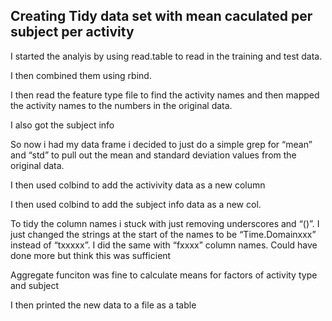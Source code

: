 Creating Tidy data set with mean caculated per subject per activity
-------------------------

I started the analyis by using read.table to read in the training and test data.

I then combined them using rbind.

I then read the feature type file to find the activity names and then mapped the activity names to the numbers in the original data.


I also got the subject info

So now i had my data frame i decided to just do a simple grep for "mean" and "std"
to pull out the mean and standard deviation values from the original data.

I then used colbind to add the activivity data as a new column

I then used colbind to add the subject info data as a new col.

To tidy the column names i stuck with just removing underscores and "()". I just changed the strings at the start of the names to be "Time.Domainxxx" instead of "txxxxx". I did the same with "fxxxx" column names. Could have done more but think this was sufficient

Aggregate funciton was fine to calculate means for factors of activity type and subject

I then printed the new data to a file as a table



